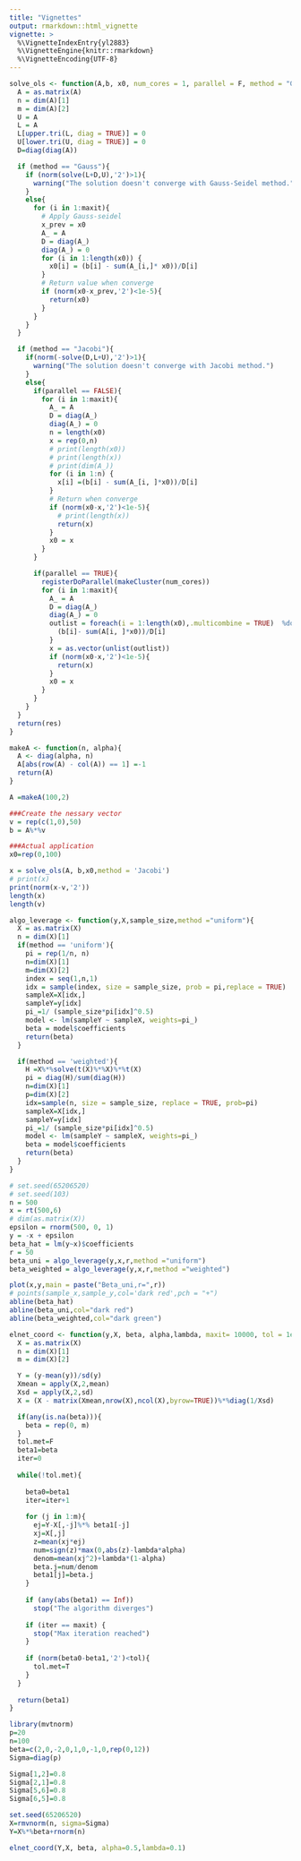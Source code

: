 ```yaml
---
title: "Vignettes"
output: rmarkdown::html_vignette
vignette: >
  %\VignetteIndexEntry{yl2883}
  %\VignetteEngine{knitr::rmarkdown}
  %\VignetteEncoding{UTF-8}
---
```



```r
solve_ols <- function(A,b, x0, num_cores = 1, parallel = F, method = "Gauss", maxit = 10000){
  A = as.matrix(A)
  n = dim(A)[1]
  m = dim(A)[2]
  U = A
  L = A
  L[upper.tri(L, diag = TRUE)] = 0
  U[lower.tri(U, diag = TRUE)] = 0
  D=diag(diag(A))

  if (method == "Gauss"){
    if (norm(solve(L+D,U),'2')>1){
      warning("The solution doesn't converge with Gauss-Seidel method.")
    }
    else{
      for (i in 1:maxit){
        # Apply Gauss-seidel
        x_prev = x0
        A_ = A
        D = diag(A_)
        diag(A_) = 0
        for (i in 1:length(x0)) {
          x0[i] = (b[i] - sum(A_[i,]* x0))/D[i]
        }
        # Return value when converge
        if (norm(x0-x_prev,'2')<1e-5){
          return(x0)
        }
      }
    }
  }

  if (method == "Jacobi"){
    if(norm(-solve(D,L+U),'2')>1){
      warning("The solution doesn't converge with Jacobi method.")
    }
    else{
      if(parallel == FALSE){
        for (i in 1:maxit){
          A_ = A
          D = diag(A_)
          diag(A_) = 0
          n = length(x0)
          x = rep(0,n)
          # print(length(x0))
          # print(length(x))
          # print(dim(A_))
          for (i in 1:n) {
            x[i] =(b[i] - sum(A_[i, ]*x0))/D[i]
          }
          # Return when converge
          if (norm(x0-x,'2')<1e-5){
            # print(length(x))
            return(x)
          }
          x0 = x
        }
      }

      if(parallel == TRUE){
        registerDoParallel(makeCluster(num_cores))
        for (i in 1:maxit){
          A_ = A
          D = diag(A_)
          diag(A_) = 0
          outlist = foreach(i = 1:length(x0),.multicombine = TRUE)  %dopar% {
            (b[i]- sum(A[i, ]*x0))/D[i]
          }
          x = as.vector(unlist(outlist))
          if (norm(x0-x,'2')<1e-5){
            return(x)
          }
          x0 = x
        }
      }
    }
  }
  return(res)
}
```


```r
makeA <- function(n, alpha){
  A <- diag(alpha, n)
  A[abs(row(A) - col(A)) == 1] =-1
  return(A)
}

A =makeA(100,2)

###Create the nessary vector
v = rep(c(1,0),50)
b = A%*%v

###Actual application
x0=rep(0,100)

x = solve_ols(A, b,x0,method = 'Jacobi')
# print(x)
print(norm(x-v,'2'))
length(x)
length(v)
```


```r
algo_leverage <- function(y,X,sample_size,method ="uniform"){
  X = as.matrix(X)
  n = dim(X)[1]
  if(method == 'uniform'){
    pi = rep(1/n, n)
    n=dim(X)[1]
    m=dim(X)[2]
    index = seq(1,n,1)
    idx = sample(index, size = sample_size, prob = pi,replace = TRUE)
    sampleX=X[idx,]
    sampleY=y[idx]
    pi_=1/ (sample_size*pi[idx]^0.5)
    model <- lm(sampleY ~ sampleX, weights=pi_)
    beta = model$coefficients
    return(beta)
  }

  if(method == 'weighted'){
    H =X%*%solve(t(X)%*%X)%*%t(X)
    pi = diag(H)/sum(diag(H))
    n=dim(X)[1]
    p=dim(X)[2]
    idx=sample(n, size = sample_size, replace = TRUE, prob=pi)
    sampleX=X[idx,]
    sampleY=y[idx]
    pi_=1/ (sample_size*pi[idx]^0.5)
    model <- lm(sampleY ~ sampleX, weights=pi_)
    beta = model$coefficients
    return(beta)
  }
}


```

```r
# set.seed(65206520)
# set.seed(103)
n = 500
x = rt(500,6)
# dim(as.matrix(X))
epsilon = rnorm(500, 0, 1)
y = -x + epsilon
beta_hat = lm(y~x)$coefficients
r = 50
beta_uni = algo_leverage(y,x,r,method ="uniform")
beta_weighted = algo_leverage(y,x,r,method ="weighted")

plot(x,y,main = paste("Beta_uni,r=",r))
# points(sample_x,sample_y,col='dark red',pch = "+")
abline(beta_hat)
abline(beta_uni,col="dark red")
abline(beta_weighted,col="dark green")

```
```r
elnet_coord <- function(y,X, beta, alpha,lambda, maxit= 10000, tol = 1e-6){
  X = as.matrix(X)
  n = dim(X)[1]
  m = dim(X)[2]

  Y = (y-mean(y))/sd(y)
  Xmean = apply(X,2,mean)  
  Xsd = apply(X,2,sd)
  X = (X - matrix(Xmean,nrow(X),ncol(X),byrow=TRUE))%*%diag(1/Xsd)

  if(any(is.na(beta))){
    beta = rep(0, m)
  }
  tol.met=F
  beta1=beta
  iter=0
  
  while(!tol.met){
    
    beta0=beta1
    iter=iter+1
    
    for (j in 1:m){
      ej=Y-X[,-j]%*% beta1[-j]
      xj=X[,j]
      z=mean(xj*ej)
      num=sign(z)*max(0,abs(z)-lambda*alpha)
      denom=mean(xj^2)+lambda*(1-alpha)
      beta.j=num/denom
      beta1[j]=beta.j
    }
    
    if (any(abs(beta1) == Inf))
      stop("The algorithm diverges")
    
    if (iter == maxit) {
      stop("Max iteration reached")
    }
    
    if (norm(beta0-beta1,'2')<tol){
      tol.met=T
    }
  }
  
  return(beta1)
}
```

```r
library(mvtnorm)
p=20
n=100
beta=c(2,0,-2,0,1,0,-1,0,rep(0,12))
Sigma=diag(p)

Sigma[1,2]=0.8
Sigma[2,1]=0.8
Sigma[5,6]=0.8
Sigma[6,5]=0.8

set.seed(65206520)
X=rmvnorm(n, sigma=Sigma)
Y=X%*%beta+rnorm(n)

elnet_coord(Y,X, beta, alpha=0.5,lambda=0.1)
```
